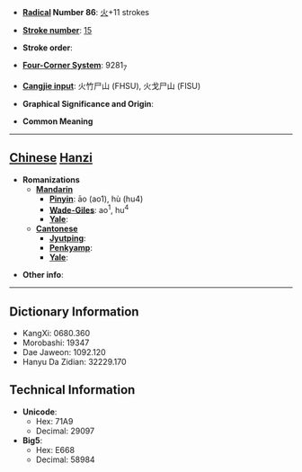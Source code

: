 * '''[[Wiktionary:Chinese radical index| Radical]] Number 86''': [[Wiktionary:Chinese radical index 火|火]]+11 strokes

* '''[[Wiktionary:Chinese total strokes index|Stroke number]]''': [[Wiktionary:Chinese total strokes index 15|15]]

* '''Stroke order''': 

* '''[[Wiktionary:Chinese four corner index|Four-Corner System]]''': 9281<sub>7</sub>

* '''[[Wiktionary:Chinese Cangjie index|Cangjie input]]''': 火竹尸山 (FHSU), 火戈尸山 (FISU)

* '''Graphical Significance and Origin''': 

* '''Common Meaning'''

----

== [[Chinese]] [[Hanzi]] ==

* '''Romanizations'''
** '''[[Mandarin]]'''
*** '''[[Pinyin]]''': āo (ao1), hù (hu4)
*** '''[[Wade-Giles]]''': ao<sup>1</sup>, hu<sup>4</sup>
*** '''[[Yale]]''': 
** '''[[Cantonese]]'''
*** '''[[Jyutping]]''':
*** '''[[Penkyamp]]''': 
*** '''[[Yale]]''': 

* '''Other info''': 

----

== Dictionary Information ==

* KangXi: 0680.360
* Morobashi: 19347
* Dae Jaweon: 1092.120
* Hanyu Da Zidian: 32229.170

== Technical Information ==

* '''Unicode''':
** Hex: 71A9
** Decimal: 29097
* '''Big5''':
** Hex: E668
** Decimal: 58984